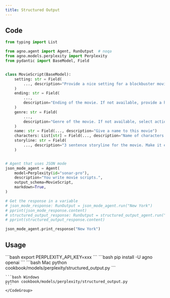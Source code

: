 ```yaml
---
title: Structured Output
---
```


## Code

```python cookbook/models/perplexity/structured_output.py
from typing import List

from agno.agent import Agent, RunOutput  # noqa
from agno.models.perplexity import Perplexity
from pydantic import BaseModel, Field


class MovieScript(BaseModel):
    setting: str = Field(
        ..., description="Provide a nice setting for a blockbuster movie."
    )
    ending: str = Field(
        ...,
        description="Ending of the movie. If not available, provide a happy ending.",
    )
    genre: str = Field(
        ...,
        description="Genre of the movie. If not available, select action, thriller or romantic comedy.",
    )
    name: str = Field(..., description="Give a name to this movie")
    characters: List[str] = Field(..., description="Name of characters for this movie.")
    storyline: str = Field(
        ..., description="3 sentence storyline for the movie. Make it exciting!"
    )


# Agent that uses JSON mode
json_mode_agent = Agent(
    model=Perplexity(id="sonar-pro"),
    description="You write movie scripts.",
    output_schema=MovieScript,
    markdown=True,
)

# Get the response in a variable
# json_mode_response: RunOutput = json_mode_agent.run("New York")
# pprint(json_mode_response.content)
# structured_output_response: RunOutput = structured_output_agent.run("New York")
# pprint(structured_output_response.content)

json_mode_agent.print_response("New York")

```

## Usage

<Steps>
  <Snippet file="create-venv-step.mdx" />

  <Step title="Set your API key">
    ```bash
    export PERPLEXITY_API_KEY=xxx
    ```
  </Step>

  <Step title="Install libraries">
    ```bash
    pip install -U agno openai
    ```
  </Step>

  <Step title="Run Agent">
    <CodeGroup>
    ```bash Mac
    python cookbook/models/perplexity/structured_output.py
    ```

    ```bash Windows
    python cookbook/models/perplexity/structured_output.py
    ```
    </CodeGroup>
  </Step>
</Steps>
